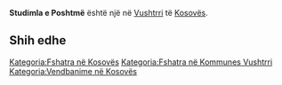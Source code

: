 {{Fshat në 
 | Emri                = Studimla e Poshtmë
 | EmriAlt                = 
 | NAME_SHORT_FORM=      
 | NAME_GENERIC=      
 | NAME_SORT_NAME_RO=      STUDIMLAEPOSHTME
 | FULL_NAME_RO = Studimla e Poshtmë
 | FULL_NAME_ND_RO=Studimla e Poshtme
 | SORT_NAME_RG=STUDIMLAEPOSHTME
 | FULL_NAME_RG=Studimla e Poshtmë
 | FULL_NAME_ND_RG=Studimla e Poshtme
 | SRP_NAME_SHORT_FORM=      
 | SRP_NAME_GENERIC=      
 | SRP_NAME_SORT_NAME_RO=      
 | SRP_FULL_NAME_RO = 
 | SRP_FULL_NAME_ND_RO=
 | SRP_SORT_NAME_RG=
 | SRP_FULL_NAME_RG=
 | SRP_FULL_NAME_ND_RG=
 | Emri (Rasa dhanore) = 
 | Figura              = 
 | Shteti              = Kosovo
 | Komuna              = Vushtrri
 | Kodi postar         = 
 | Sipërfaqja          = 

 | Popullsia           = 

 | Regj. i popullsisë  = 
 | Dend. e popullsisë  = 
 | Faqja zyrtare       = 
 <!--- Koordinatat ----> 
 | Gjerësia            = 42.825781
 | Gjatësia            = 21.004142
 | Lartësia            = 
}}
'''Studimla e Poshtmë''' është një [[]] në [[Vushtrri]] të [[Kosovës]].

<!-- == Gjeografia == -->
<!-- == Historia == -->
<!-- == Demografia == -->
== Shih edhe ==
{{Komuna Vushtrri}}
{{Kosovo-Administrata-Cung}}

[[Kategoria:Fshatra në Kosovës]]
[[Kategoria:Fshatra në Kommunes Vushtrri]]
[[Kategoria:Vendbanime në Kosovës]]